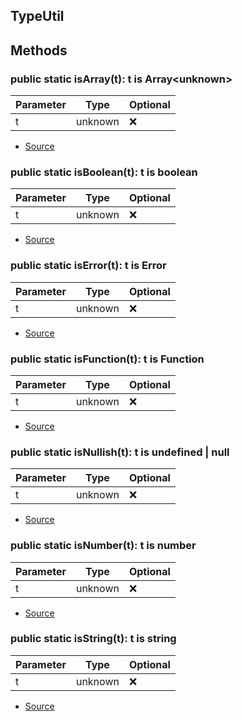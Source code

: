 ## TypeUtil





## Methods
### public static isArray(t): t is Array\<unknown>
| Parameter | Type | Optional |
| ----------- | ----------- | ----------- |
| t | unknown | ❌ |


- [Source](https://github.com/Androz2091/discord-player/blob/e2a9cfc/packages/discord-player/src/utils/TypeUtil.ts#L27)
### public static isBoolean(t): t is boolean
| Parameter | Type | Optional |
| ----------- | ----------- | ----------- |
| t | unknown | ❌ |


- [Source](https://github.com/Androz2091/discord-player/blob/e2a9cfc/packages/discord-player/src/utils/TypeUtil.ts#L19)
### public static isError(t): t is Error
| Parameter | Type | Optional |
| ----------- | ----------- | ----------- |
| t | unknown | ❌ |


- [Source](https://github.com/Androz2091/discord-player/blob/e2a9cfc/packages/discord-player/src/utils/TypeUtil.ts#L31)
### public static isFunction(t): t is Function
| Parameter | Type | Optional |
| ----------- | ----------- | ----------- |
| t | unknown | ❌ |


- [Source](https://github.com/Androz2091/discord-player/blob/e2a9cfc/packages/discord-player/src/utils/TypeUtil.ts#L7)
### public static isNullish(t): t is undefined \| null
| Parameter | Type | Optional |
| ----------- | ----------- | ----------- |
| t | unknown | ❌ |


- [Source](https://github.com/Androz2091/discord-player/blob/e2a9cfc/packages/discord-player/src/utils/TypeUtil.ts#L23)
### public static isNumber(t): t is number
| Parameter | Type | Optional |
| ----------- | ----------- | ----------- |
| t | unknown | ❌ |


- [Source](https://github.com/Androz2091/discord-player/blob/e2a9cfc/packages/discord-player/src/utils/TypeUtil.ts#L11)
### public static isString(t): t is string
| Parameter | Type | Optional |
| ----------- | ----------- | ----------- |
| t | unknown | ❌ |


- [Source](https://github.com/Androz2091/discord-player/blob/e2a9cfc/packages/discord-player/src/utils/TypeUtil.ts#L15)
